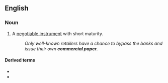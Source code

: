 ==English==
{{wikipedia}}

===Noun===
{{en-noun|~}}

# {{lb|en|finance}} A [[negotiable instrument]] with short maturity.
#: ''Only well-known retailers have a chance to bypass the banks and issue their own '''commercial paper'''.''

====Derived terms====
* {{l|en|asset-backed commercial paper}}
* {{l|en|Euro-commercial paper}}